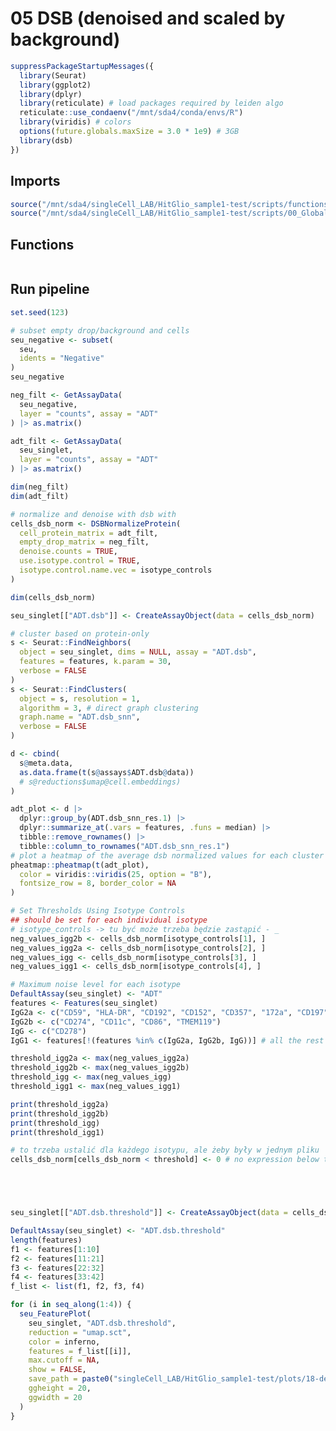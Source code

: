 # 05 DSB (denoised and scaled by background)

```r
suppressPackageStartupMessages({
  library(Seurat)
  library(ggplot2)
  library(dplyr)
  library(reticulate) # load packages required by leiden algo
  reticulate::use_condaenv("/mnt/sda4/conda/envs/R")
  library(viridis) # colors
  options(future.globals.maxSize = 3.0 * 1e9) # 3GB
  library(dsb)
})
```

## Imports
```r
source("/mnt/sda4/singleCell_LAB/HitGlio_sample1-test/scripts/functions.R")
source("/mnt/sda4/singleCell_LAB/HitGlio_sample1-test/scripts/00_Global_vars.R")
```

## Functions
```r

```


## Run pipeline
```r
set.seed(123)

# subset empty drop/background and cells
seu_negative <- subset(
  seu,
  idents = "Negative"
)
seu_negative

neg_filt <- GetAssayData(
  seu_negative,
  layer = "counts", assay = "ADT"
) |> as.matrix()

adt_filt <- GetAssayData(
  seu_singlet,
  layer = "counts", assay = "ADT"
) |> as.matrix()

dim(neg_filt)
dim(adt_filt)

# normalize and denoise with dsb with
cells_dsb_norm <- DSBNormalizeProtein(
  cell_protein_matrix = adt_filt,
  empty_drop_matrix = neg_filt,
  denoise.counts = TRUE,
  use.isotype.control = TRUE,
  isotype.control.name.vec = isotype_controls
)

dim(cells_dsb_norm)

seu_singlet[["ADT.dsb"]] <- CreateAssayObject(data = cells_dsb_norm)

# cluster based on protein-only
s <- Seurat::FindNeighbors(
  object = seu_singlet, dims = NULL, assay = "ADT.dsb",
  features = features, k.param = 30,
  verbose = FALSE
)
s <- Seurat::FindClusters(
  object = s, resolution = 1,
  algorithm = 3, # direct graph clustering
  graph.name = "ADT.dsb_snn",
  verbose = FALSE
)

d <- cbind(
  s@meta.data,
  as.data.frame(t(s@assays$ADT.dsb@data))
  # s@reductions$umap@cell.embeddings)
)

adt_plot <- d |>
  dplyr::group_by(ADT.dsb_snn_res.1) |>
  dplyr::summarize_at(.vars = features, .funs = median) |>
  tibble::remove_rownames() |>
  tibble::column_to_rownames("ADT.dsb_snn_res.1")
# plot a heatmap of the average dsb normalized values for each cluster
pheatmap::pheatmap(t(adt_plot),
  color = viridis::viridis(25, option = "B"),
  fontsize_row = 8, border_color = NA
)

# Set Thresholds Using Isotype Controls
## should be set for each individual isotype
# isotype_controls -> tu być może trzeba będzie zastąpić - _
neg_values_igg2b <- cells_dsb_norm[isotype_controls[1], ]
neg_values_igg2a <- cells_dsb_norm[isotype_controls[2], ]
neg_values_igg <- cells_dsb_norm[isotype_controls[3], ]
neg_values_igg1 <- cells_dsb_norm[isotype_controls[4], ]

# Maximum noise level for each isotype
DefaultAssay(seu_singlet) <- "ADT"
features <- Features(seu_singlet)
IgG2a <- c("CD59", "HLA-DR", "CD192", "CD152", "CD357", "172a", "CD197", "CD184", "CD52")
IgG2b <- c("CD274", "CD11c", "CD86", "TMEM119")
IgG <- c("CD278")
IgG1 <- features[!(features %in% c(IgG2a, IgG2b, IgG))] # all the rest

threshold_igg2a <- max(neg_values_igg2a)
threshold_igg2b <- max(neg_values_igg2b)
threshold_igg <- max(neg_values_igg)
threshold_igg1 <- max(neg_values_igg1)

print(threshold_igg2a)
print(threshold_igg2b)
print(threshold_igg)
print(threshold_igg1)

# to trzeba ustalić dla każdego isotypu, ale żeby były w jednym pliku
cells_dsb_norm[cells_dsb_norm < threshold] <- 0 # no expression below threshold





seu_singlet[["ADT.dsb.threshold"]] <- CreateAssayObject(data = cells_dsb_norm)

DefaultAssay(seu_singlet) <- "ADT.dsb.threshold"
length(features)
f1 <- features[1:10]
f2 <- features[11:21]
f3 <- features[22:32]
f4 <- features[33:42]
f_list <- list(f1, f2, f3, f4)

for (i in seq_along(1:4)) {
  seu_FeaturePlot(
    seu_singlet, "ADT.dsb.threshold",
    reduction = "umap.sct",
    color = inferno,
    features = f_list[[i]],
    max.cutoff = NA,
    show = FALSE,
    save_path = paste0("singleCell_LAB/HitGlio_sample1-test/plots/18-dec-24_sct_dsb-threshold_", i),
    ggheight = 20,
    ggwidth = 20
  )
}
```




